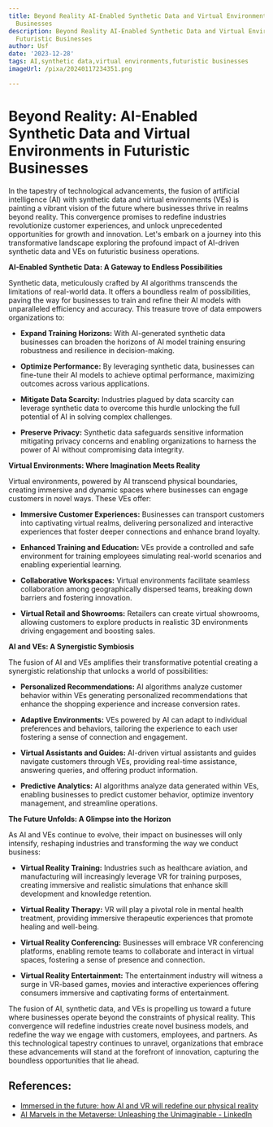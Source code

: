 ```yaml
---
title: Beyond Reality AI-Enabled Synthetic Data and Virtual Environments in Futuristic
  Businesses
description: Beyond Reality AI-Enabled Synthetic Data and Virtual Environments in
  Futuristic Businesses
author: Usf
date: '2023-12-28'
tags: AI,synthetic data,virtual environments,futuristic businesses
imageUrl: /pixa/20240117234351.png

---
```

# Beyond Reality: AI-Enabled Synthetic Data and  Virtual Environments in Futuristic Businesses

In the  tapestry of technological  advancements, the fusion of artificial intelligence (AI) with  synthetic data and virtual  environments (VEs) is painting a vibrant  vision of the future  where businesses thrive in realms beyond reality. This convergence promises to redefine industries revolutionize customer experiences, and unlock unprecedented opportunities  for growth and innovation. Let's embark on a journey into  this transformative landscape  exploring the profound impact of AI-driven synthetic  data and VEs on futuristic business operations.

**AI-Enabled Synthetic Data: A Gateway to Endless Possibilities**

Synthetic data, meticulously crafted by AI algorithms transcends  the  limitations  of real-world data. It offers a boundless realm of possibilities, paving the way for businesses to train and refine their AI models  with unparalleled efficiency and accuracy. This treasure trove of data empowers organizations to:

* **Expand Training Horizons:**  With AI-generated synthetic data businesses can broaden the horizons of AI model training ensuring robustness and resilience in decision-making.

* **Optimize Performance:** By leveraging synthetic data, businesses can fine-tune their AI models to achieve optimal performance, maximizing outcomes across various applications.

* **Mitigate Data Scarcity:** Industries plagued by data scarcity can leverage synthetic data to overcome this  hurdle unlocking the full potential of AI in solving complex challenges.

* **Preserve  Privacy:** Synthetic data safeguards sensitive information mitigating privacy concerns and enabling organizations to harness the power of AI without compromising  data integrity.

**Virtual Environments: Where Imagination Meets Reality**

Virtual environments, powered by AI  transcend physical boundaries, creating immersive and dynamic spaces where businesses can engage customers in novel ways. These  VEs  offer:

*  **Immersive Customer Experiences:** Businesses can transport customers  into captivating virtual realms, delivering personalized and interactive experiences that foster deeper connections and enhance brand  loyalty.

* **Enhanced Training and Education:**  VEs provide a controlled and  safe environment for training employees  simulating real-world scenarios and enabling experiential learning.

* **Collaborative Workspaces:**  Virtual environments facilitate seamless collaboration among geographically dispersed  teams, breaking down barriers and  fostering innovation.

* **Virtual Retail and Showrooms:** Retailers can create virtual showrooms, allowing customers to explore products  in  realistic 3D environments driving engagement and boosting sales.

**AI and VEs: A Synergistic Symbiosis**

The fusion  of  AI and VEs amplifies  their transformative potential creating a synergistic relationship  that unlocks a world of possibilities:

* **Personalized Recommendations:** AI algorithms analyze customer behavior within VEs generating personalized recommendations that enhance the  shopping experience and increase conversion  rates.

* **Adaptive Environments:** VEs powered by AI can adapt to individual preferences and behaviors, tailoring the experience to each  user fostering a sense of connection and engagement.

* **Virtual Assistants and  Guides:** AI-driven virtual assistants and guides navigate customers through  VEs, providing real-time assistance, answering queries, and offering product information.

* **Predictive Analytics:** AI algorithms analyze data generated within VEs, enabling businesses to predict customer behavior, optimize inventory management, and streamline operations.

**The Future Unfolds: A  Glimpse into the Horizon**

As AI and VEs continue to evolve, their impact on businesses will only intensify, reshaping industries and transforming the way we conduct business:

* **Virtual Reality Training:** Industries such as healthcare  aviation, and manufacturing will increasingly  leverage VR for training  purposes, creating immersive  and realistic simulations that enhance skill development and knowledge retention.

* **Virtual Reality Therapy:** VR  will play  a pivotal role in  mental health treatment, providing immersive therapeutic experiences that  promote healing and well-being.

*  **Virtual Reality Conferencing:** Businesses will embrace VR conferencing platforms,  enabling remote teams to collaborate and interact in virtual spaces, fostering a sense of presence and connection.

* **Virtual Reality Entertainment:** The entertainment industry will witness  a surge in VR-based games, movies  and interactive experiences offering consumers immersive and captivating forms of entertainment.

The fusion of AI, synthetic  data, and VEs is propelling us toward a future where businesses operate beyond  the constraints of  physical reality. This convergence will  redefine industries create novel business models,  and redefine the way we engage with customers, employees, and partners.  As this technological tapestry  continues to unravel, organizations that embrace these advancements will  stand at the forefront of  innovation, capturing  the boundless opportunities that lie ahead.

## References:
- [Immersed in the future: how AI and VR will redefine our physical reality](https://en.futuroprossimo.it/2023/11/immersi-nel-futuro-come-ai-e-vr-ridefiniranno-la-nostra-realta-fisica/)
- [AI Marvels in the Metaverse: Unleashing the Unimaginable - LinkedIn](https://www.linkedin.com/pulse/ai-marvels-metaverse-strivemindz)
